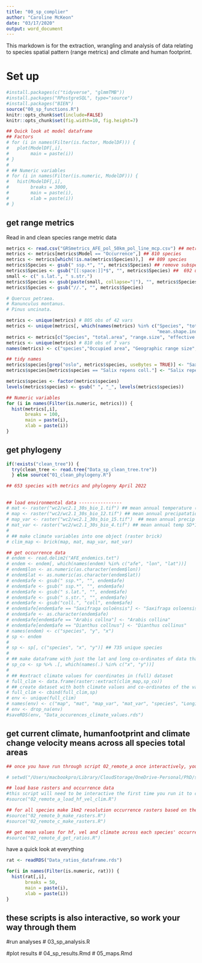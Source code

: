 ```yaml
---
title: "00_sp_complier"
author: "Caroline McKeon"
date: "03/17/2020"
output: word_document
---
```


This markdown is for the extraction, wrangling and analysis of data relating to species spatial pattern (range metrics) and climate and human footprint.

# Set up
```r
#install.packages(c("tidyverse", "glmmTMB"))
#install.packages("RPostgreSQL", type="source") 
#install.packages("BIEN") 
source("00_sp_functions.R")
knitr::opts_chunk$set(include=FALSE) 
knitr::opts_chunk$set(fig.width=10, fig.height=7) 

## Quick look at model dataframe
## Factors
# for (i in names(Filter(is.factor, ModelDF))) {
#   plot(ModelDF[,i], 
#        main = paste(i))
# }
# 
# ## Numeric variables
# for (i in names(Filter(is.numeric, ModelDF))) {
#   hist(ModelDF[,i], 
#        breaks = 3000, 
#        main = paste(i), 
#        xlab = paste(i))
# }
```

## get range metrics
Read in and clean species range metric data
```r
metrics <- read.csv("GRSmetrics_AFE_pol_50km_pol_line_mcp.csv") ## metrics provided by Anna Csergo in Spring 2022. 4260 obs of 42 vars
metrics <- metrics[metrics$Model == "Occurrence",] ## 810 species
metrics <- metrics[which(!is.na(metrics$Species)),]  ## 809 species
metrics$Species <- gsub(" ssp.*", "", metrics$Species) ## remove subspecies (for now). 714 unique species
metrics$Species <- gsub("[[:space:]]*$", "", metrics$Species) ##  692 unique species
small <- c(" s.lat.", " s.str.")
metrics$Species <- gsub(paste(small, collapse="|"), "", metrics$Species) ## 691
metrics$Species <- gsub("//.", "", metrics$Species) 

# Quercus petraea.
# Ranunculus montanus.
# Pinus uncinata.

metrics <- unique(metrics) # 805 obs of 42 vars
metrics <- unique(metrics[, which(names(metrics) %in% c("Species", "total.area", "range.size", "effective.mesh.size", 
                                                        "mean.shape.index", "prop.landscape", "perimeter.area.frac.dim"))])
metrics <- metrics[c("Species", "total.area", "range.size", "effective.mesh.size", "prop.landscape","mean.shape.index", "perimeter.area.frac.dim")]
metrics <- unique(metrics) # 810 obs of 7 vars
names(metrics) <- c("species","Occupied area", "Geographic range size", "Patch size distribution", "Geographic range filling", "Patch shape complexity", "Geographic range fractality") 

## tidy names
metrics$species[grep("oslo", metrics$species, useBytes = TRUE)] <- "Saxifraga osloensis"
metrics$species[metrics$species == "Salix repens coll."] <- "Salix repens"

metrics$species <- factor(metrics$species)
levels(metrics$species) <- gsub(" ", "_", levels(metrics$species))
```

```r
## Numeric variables
for (i in names(Filter(is.numeric, metrics))) {
  hist(metrics[,i],
       breaks = 100,
       main = paste(i),
       xlab = paste(i))
}
```

## get phylogeny
```r
if(!exists("clean_tree")) {
  try(clean_tree <- read.tree("Data_sp_clean_tree.tre"))
  } else source("01_clean_phylogeny.R")

## 653 species with metrics and phylogeny April 2022
```

## 
```r
## load environmental data ----------------
# mat <- raster("wc2/wc2.1_30s_bio_1.tif") ## mean annual temperature (C*10)
# map <- raster("wc2/wc2.1_30s_bio_12.tif") ## mean annual precipatation (mm)
# map_var <- raster("wc2/wc2.1_30s_bio_15.tif")  ## mean annual precip coeff variation
# mat_var <- raster("wc2/wc2.1_30s_bio_4.tif") ## mean annual temp SD*100
# 
# ## make climate variables into one object (raster brick)
# clim_map <- brick(map, mat, map_var, mat_var) 

## get occurrence data
# endem <- read.delim2("AFE_endemics.txt")
# endem <- endem[, which(names(endem) %in% c("afe", "lon", "lat"))]
# endem$lon <- as.numeric(as.character(endem$lon))
# endem$lat <- as.numeric(as.character(endem$lat))
# endem$afe <- gsub(" ssp.*", "", endem$afe)
# endem$afe <- gsub(" ssp.*", "", endem$afe)
# endem$afe <- gsub(" s.lat.", "", endem$afe)
# endem$afe <- gsub(" s.str.", "", endem$afe)
# endem$afe <- gsub("coll.", "coll", endem$afe)
# endem$afe[endem$afe == "Saxifraga osloënsis"] <- "Saxifraga osloensis"
# endem$afe <- as.character(endem$afe)
# endem$afe[endem$afe == "Arabis collna"] <- "Arabis collina"
# endem$afe[endem$afe == "Dianthus collnus"] <- "Dianthus collinus"
# names(endem) <- c("species", "y", "x") 
# sp <- endem
# 
# sp <- sp[, c("species", "x", "y")] ## 735 unique species
# 
# ## make dataframe with just the lat and long co-ordinates of data that is relevant to my analysis
# sp_co <- sp %>% .[, which(names(.) %in% c("x", "y"))]
# 
# ## #extract climate values for coordinates in (full) dataset
# full_clim <- data.frame(raster::extract(clim_map,sp_co)) 
# ## create dataset with both climate values and co-ordinates of the values
# full_clim <- cbind(full_clim,sp)
# env <- unique(full_clim)
# names(env) <- c("map", "mat", "map_var", "mat_var", "species", "Longitude", "Latitude") 
# env <- drop_na(env)
#saveRDS(env, "Data_occurences_climate_values.rds")
```


## get current climate, humanfootprint and climate change velocity means across all species total areas
```r
## once you have run through script 02_remote_a once interactively, you can run all of these scripts in the terminal 

# setwd("/Users/macbookpro/Library/CloudStorage/OneDrive-Personal/PhD/spatialpattern_climate_humanfootprint")

## load base rasters and occurrence data
#this script will need to be interactive the first time you run it to create all the objects that can be easily sourced later
#source("02_remote_a_load_hf_vel_clim.R")

## for all species make 1km2 resolution occurrence rasters based on the AFE irregular grids cells 
#source("02_remote_b_make_rasters.R")
#source("02_remote_c_make_rasters.R")

## get mean values for hf, vel and climate across each species' occurrence
#source("02_remote_d_get_ratios.R")

```

have a quick look at everything

```r
rat <- readRDS("Data_ratios_dataframe.rds")

for(i in names(Filter(is.numeric, rat))) {
  hist(rat[,i],
       breaks = 50,
       main = paste(i),
       xlab = paste(i))
}
```


## these scripts is also interactive, so work your way through them  

#run analyses
# 03_sp_analysis.R

#plot results
# 04_sp_results.Rmd
# 05_maps.Rmd







